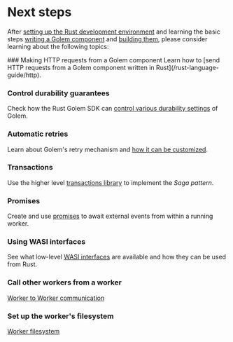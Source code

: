 
# Next steps

After [setting up the Rust development environment](/rust-language-guide/setup) and learning the basic steps [writing a Golem component](/rust-language-guide/defining-components) and [building them](/rust-language-guide/building-components), please consider learning about the following topics:

<Steps>
### Making HTTP requests from a Golem component
Learn how to [send HTTP requests from a Golem component written in Rust](/rust-language-guide/http).

### Control durability guarantees

Check how the Rust Golem SDK can [control various durability settings](/rust-language-guide/durability) of Golem.

### Automatic retries

Learn about Golem's retry mechanism and [how it can be customized](/rust-language-guide/retries).

### Transactions

Use the higher level [transactions library](/rust-language-guide/transactions) to implement the _Saga pattern_.

### Promises

Create and use [promises](/rust-language-guide/promises) to await external events from within a running worker.

### Using WASI interfaces

See what low-level [WASI interfaces](/rust-language-guide/wasi) are available and how they can be used from Rust.

### Call other workers from a worker

[Worker to Worker communication](/common-language-guide/rpc)

### Set up the worker's filesystem

[Worker filesystem](/common-language-guide/worker-filesystem)

</Steps>
